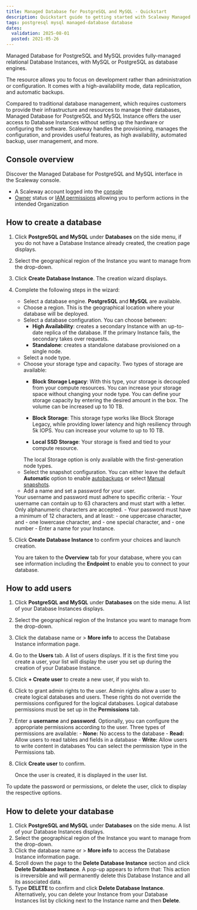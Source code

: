 ```yaml
---
title: Managed Database for PostgreSQL and MySQL - Quickstart
description: Quickstart guide to getting started with Scaleway Managed Databases for PostgreSQL and MySQL.
tags: postgresql mysql managed-database database
dates:
  validation: 2025-08-01
  posted: 2021-05-26
---
```



Managed Database for PostgreSQL and MySQL provides fully-managed relational Database Instances, with MySQL or PostgreSQL as database engines.

The resource allows you to focus on development rather than administration or configuration. It comes with a high-availability mode, data replication, and automatic backups.

Compared to traditional database management, which requires customers to provide their infrastructure and resources to manage their databases, Managed Database for PostgreSQL and MySQL Instance offers the user access to Database Instances without setting up the hardware or configuring the software. Scaleway handles the provisioning, manages the configuration, and provides useful features, as high availability, automated backup, user management, and more.

## Console overview
Discover the Managed Database for PostgreSQL and MySQL interface in the Scaleway console.
<GuideFlow src="https://app.guideflow.com/embed/mk6zm06s6p"/>

<Requirements />

- A Scaleway account logged into the [console](https://account.scaleway.com/?service=elements)
- [Owner](/iam/concepts/#owner) status or [IAM permissions](/iam/concepts/#permission) allowing you to perform actions in the intended Organization

## How to create a database

1. Click **PostgreSQL and MySQL** under **Databases** on the side menu, if you do not have a Database Instance already created, the creation page displays.
2. Select the geographical region of the Instance you want to manage from the drop-down.
3. Click **Create Database Instance**. The creation wizard displays.
4. Complete the following steps in the wizard:
    - Select a database engine. **PostgreSQL** and **MySQL** are available.
    - Choose a region. This is the geographical location where your database will be deployed.
    - Select a database configuration. You can choose between:
        - **High Availability**: creates a secondary Instance with an up-to-date replica of the database. If the primary Instance fails, the secondary takes over requests.
        - **Standalone**: creates a standalone database provisioned on a single node.
    - Select a node type.
    - Choose your storage type and capacity. Two types of storage are available:
        - **Block Storage Legacy**: With this type, your storage is decoupled from your compute resources. You can increase your storage space without changing your node type. You can define your storage capacity by entering the desired amount in the box. The volume can be increased up to 10 TB.

        - **Block Storage**: This storage type works like Block Storage Legacy, while providing lower latency and high resiliency through 5k IOPS. You can increase your volume to up to 10 TB.

        - **Local SSD Storage**: Your storage is fixed and tied to your compute resource.
        <Message type="note">
          The local Storage option is only available with the first-generation node types.
        </Message>
    - Select the snapshot configuration. You can either leave the default **Automatic** option to enable [autobackups](/managed-databases-for-postgresql-and-mysql/how-to/manage-backups/) or select [Manual snapshots](/managed-databases-for-postgresql-and-mysql/how-to/manage-snapshots/).
    - Add a name and set a password for your user.
    <Message type="important">
      Your username and password must adhere to specific criteria:
        - Your username can contain up to 63 characters and must start with a letter. Only alphanumeric characters are accepted.
        - Your password must have a minimum of 12 characters, and at least:
            - one uppercase character, and
            - one lowercase character, and
            - one special character, and
            - one number
    </Message>
    - Enter a name for your Instance.
5. Click **Create Database Instance** to confirm your choices and launch creation.

    You are taken to the **Overview** tab for your database, where you can see information including the **Endpoint** to enable you to connect to your database.


## How to add users

1. Click **PostgreSQL and MySQL** under **Databases** on the side menu. A list of your Database Instances displays.
2. Select the geographical region of the Instance you want to manage from the drop-down.
3. Click the database name or <Icon name="more" /> > **More info** to access the Database Instance information page.
4. Go to the **Users** tab. A list of users displays. If it is the first time you create a user, your list will display the user you set up during the creation of your Database Instance.
5. Click **+ Create user** to create a new user, if you wish to.
6. Click <Icon name="toggle" /> to grant admin rights to the user.
    <Message type="note">
      Admin rights allow a user to create logical databases and users. These rights do not override the permissions configured for the logical databases. Logical database permissions must be set up in the **Permissions** tab.
    </Message>
7. Enter a **username** and **password**.
    <Message type="note">
      Optionally, you can configure the appropriate permissions according to the user.
      Three types of permissions are available:
        - **None:** No access to the database
        - **Read:** Allow users to read tables and fields in a database
        - **Write:** Allow users to write content in databases
      You can select the permission type in the Permissions tab.
    </Message>
8. Click **Create user** to confirm.

    Once the user is created, it is displayed in the user list.

To update the password or permissions, or delete the user, click <Icon name="more" /> to display the respective options.

## How to delete your database

1. Click **PostgreSQL and MySQL** under **Databases** on the side menu. A list of your Database Instances displays.
2. Select the geographical region of the Instance you want to manage from the drop-down.
3. Click the database name or <Icon name="more" /> > **More info** to access the Database Instance information page.
4. Scroll down the page to the **Delete Database Instance** section and click **Delete Database Instance**. A pop-up appears to inform that:
    <Message type="important">
      This action is irreversible and will permanently delete this Database Instance and all its associated data.
    </Message>
5. Type **DELETE** to confirm and click **Delete Database Instance**.
    <Message type="tip">
      Alternatively, you can delete your Instance from your Database Instances list by clicking <Icon name="more" /> next to the Instance name and then **Delete**.
    </Message>